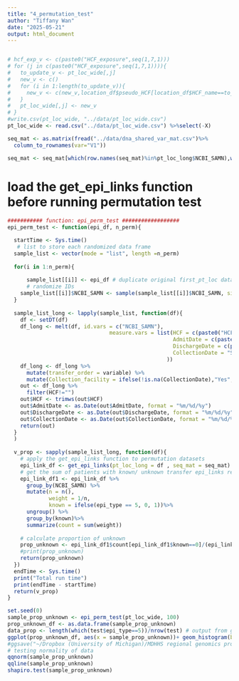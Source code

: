 ```yaml
---
title: "4_permutation_test"
author: "Tiffany Wan"
date: "2025-05-21"
output: html_document
---
```


```r

```


```r
# hcf_exp_v <- c(paste0("HCF_exposure",seq(1,7,1)))
# for (j in c(paste0("HCF_exposure",seq(1,7,1)))){
#   to_update_v <- pt_loc_wide[,j]
#   new_v <- c()
#   for (i in 1:length(to_update_v)){
#     new_v <- c(new_v,location_df$pseudo_HCF[location_df$HCF_name==to_update_v[i]][1])
#   }
#   pt_loc_wide[,j] <- new_v
# }
#write.csv(pt_loc_wide, "../data/pt_loc_wide.csv")
pt_loc_wide <- read.csv("../data/pt_loc_wide.csv") %>%select(-X)

```

```r
seq_mat <- as.matrix(fread("../data/dna_shared_var_mat.csv")%>%
  column_to_rownames(var="V1")) 

seq_mat <- seq_mat[which(row.names(seq_mat)%in%pt_loc_long$NCBI_SAMN),which(colnames(seq_mat)%in%pt_loc_long$NCBI_SAMN)] 
```

# load the get_epi_links function before running permutation test
```r
########### function: epi_perm_test ##################
epi_perm_test <- function(epi_df, n_perm){

  startTime <- Sys.time()
   # list to store each randomized data frame
  sample_list <- vector(mode = "list", length =n_perm) 
  
  for(i in 1:n_perm){
    
      sample_list[[i]] <- epi_df # duplicate original first_pt_loc data 
      # randomize IDs
    sample_list[[i]]$NCBI_SAMN <- sample(sample_list[[i]]$NCBI_SAMN, size = nrow(sample_list[[i]]), replace = FALSE) # sample the NCBI_SAMN IDs of the data frame
  }
  
  sample_list_long <- lapply(sample_list, function(df){
    df <- setDT(df)
    df_long <- melt(df, id.vars = c("NCBI_SAMN"),
                                measure.vars = list(HCF = c(paste0("HCF_exposure",seq(1,7,1))),
                                                    AdmitDate = c(paste0("HCF_",seq(1,7,1),"_admit_dt")),
                                                    DischargeDate = c(paste0("HCF_",seq(1,7,1),"_discharge_dt")),
                                                    CollectionDate = "Specimen_collection_date"
                                                  ))
    df_long <- df_long %>%
      mutate(transfer_order = variable) %>%
      mutate(Collection_facility = ifelse(!is.na(CollectionDate),"Yes","No"))
    out <- df_long %>%
      filter(HCF!="")
    out$HCF <- trimws(out$HCF)
    out$AdmitDate <- as.Date(out$AdmitDate, format = "%m/%d/%y")
    out$DischargeDate <- as.Date(out$DischargeDate, format = "%m/%d/%y")
    out$CollectionDate <- as.Date(out$CollectionDate, format = "%m/%d/%y")
    return(out)
  }
  )
  
  v_prop <- sapply(sample_list_long, function(df){
    # apply the get_epi_links function to permutation datasets
    epi_link_df <- get_epi_links(pt_loc_long = df , seq_mat = seq_mat)
    # get the sum of patients with known/ unknown transfer epi_links respectively 
    epi_link_df1 <- epi_link_df %>%
      group_by(NCBI_SAMN) %>%
      mutate(n = n(),
             weight = 1/n,
             known = ifelse(epi_type == 5, 0, 1))%>%
      ungroup() %>%
      group_by(known)%>%
      summarize(count = sum(weight))
    
    # calculate proportion of unknown
    prop_unknown <- epi_link_df1$count[epi_link_df1$known==0]/(epi_link_df1$count[epi_link_df1$known==0]+ epi_link_df1$count[epi_link_df1$known==1])
    #print(prop_unknown)
    return(prop_unknown)
  })
  endTime <- Sys.time()
  print("Total run time")
  print(endTime - startTime)
  return(v_prop)
}
```

```r
set.seed(0)
sample_prop_unknown <- epi_perm_test(pt_loc_wide, 100)
prop_unknown_df <- as.data.frame(sample_prop_unknown)
data_prop <- length(which(test$epi_type==5))/nrow(test) # output from get_epilink function
ggplot(prop_unknown_df, aes(x = sample_prop_unknown))+ geom_histogram(binwidth = 0.02) + theme_bw() + labs(x = "Proportion no epidemiologic link", y= "Frequency") + geom_vline(xintercept = data_prop, color = "red",linetype = "dashed")
#ggsave("~/Dropbox (University of Michigan)/MDHHS regional genomics project/Manuscripts/2022 - ST219 regional transmission/figures/exploratory_figures/2024_09_09_permutation_test1000.pdf", width = 9)
# testing normality of data
qqnorm(sample_prop_unknown)
qqline(sample_prop_unknown)
shapiro.test(sample_prop_unknown)

```
